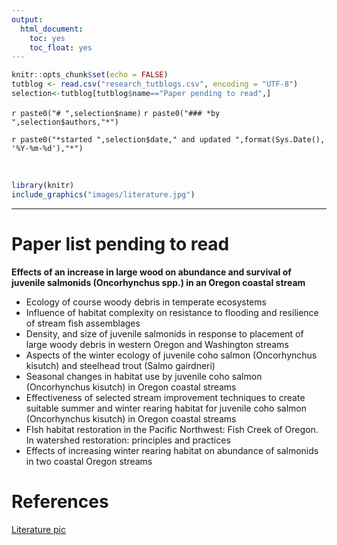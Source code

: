 ```yaml
---
output:
  html_document:
    toc: yes
    toc_float: yes
---
```


```r
knitr::opts_chunk$set(echo = FALSE)
tutblog <- read.csv("research_tutblogs.csv", encoding = "UTF-8")
selection<-tutblog[tutblog$name=="Paper pending to read",]
```
`r paste0("# ",selection$name)`
`r paste0("### *by ",selection$authors,"*")`

<div class = "row">
<div class = "col-md-9">`r paste0("*started ",selection$date," and updated ",format(Sys.Date(), '%Y-%m-%d'),"*")`</div>

<br/>

```r
library(knitr)
include_graphics("images/literature.jpg")
```

-------------

# Paper list pending to read

**Effects of an increase in large wood on abundance and survival of juvenile salmonids (Oncorhynchus spp.) in an Oregon coastal stream**

* Ecology of course woody debris in temperate ecosystems
* Influence of habitat complexity on resistance to flooding and resilience of stream fish assemblages
* Density, and size of juvenile salmonids in response to placement of large woody debris in western Oregon and Washington streams
* Aspects of the winter ecology of juvenile coho salmon (Oncorhynchus kisutch) and steelhead trout (Salmo gairdneri)
* Seasonal changes in habitat use by juvenile coho salmon (Oncorhynchus kisutch) in Oregon coastal streams
* Effectiveness of selected stream improvement techniques to create suitable summer and winter rearing habitat for juvenile coho salmon (Oncorhynchus kisutch) in Oregon coastal streams
* FIsh habitat restoration in the Pacific Northwest: Fish Creek of Oregon. In watershed restoration: principles and practices
* Effects of increasing winter rearing habitat on abundance of salmonids in two coastal Oregon streams


























# References
[Literature pic](https://ideas.ted.com/required-reading-the-books-that-students-read-in-28-countries-around-the-world/)
